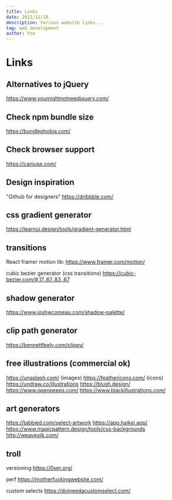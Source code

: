 ```yaml
---
title: Links
date: 2021/11/18
description: Various website links...
tag: web development
author: You
---
```


# Links

## Alternatives to jQuery

https://www.youmightnotneedjquery.com/

## Check npm bundle size

https://bundlephobia.com/

## Check browser support

https://caniuse.com/

## Design inspiration

"Github for designers"
https://dribbble.com/

## css gradient generator

https://learnui.design/tools/gradient-generator.html

## transitions

React framer motion lib:
https://www.framer.com/motion/

cubic bezier generator (css transitions)
https://cubic-bezier.com/#.17,.67,.83,.67

## shadow generator

https://www.joshwcomeau.com/shadow-palette/

## clip path generator

https://bennettfeely.com/clippy/

## free illustrations (commercial ok)

https://unsplash.com/ (images)
https://feathericons.com/ (icons)
https://undraw.co/illustrations
https://blush.design/
https://www.openpeeps.com/
https://www.blackillustrations.com/

## art generators

https://tabbied.com/select-artwork
https://app.haikei.app/
https://www.magicpattern.design/tools/css-backgrounds
http://weavesilk.com/

## troll

versioning
https://0ver.org/

perf
https://motherfuckingwebsite.com/

custom selects
https://doineedacustomselect.com/

